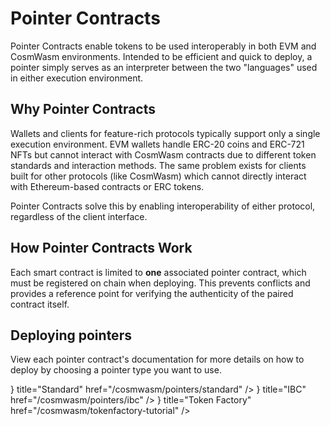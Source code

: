 
# Pointer Contracts

Pointer Contracts enable tokens to be used interoperably in both EVM and
CosmWasm environments. Intended to be efficient and quick to deploy, a pointer
simply serves as an interpreter between the two "languages" used in either
execution environment.

## Why Pointer Contracts

<ImageWithCaption img={PointerContractsWithout} alt="Without Pointer Contracts" caption="A world without pointer contracts" />

Wallets and clients for feature-rich protocols typically support only a single
execution environment. EVM wallets handle ERC-20 coins and ERC-721 NFTs but
cannot interact with CosmWasm contracts due to different token standards and
interaction methods. The same problem exists for clients built for other
protocols (like CosmWasm) which cannot directly interact with Ethereum-based
contracts or ERC tokens.

Pointer Contracts solve this by enabling interoperability of either protocol,
regardless of the client interface.

<ImageWithCaption img={PointerContractsSimplified} alt="With Pointer Contracts" caption="With pointer contracts, all tokens can be accessed by wallets of either environment" />

## How Pointer Contracts Work

<ImageWithCaption img={HowItWorks} alt="How Pointer Contracts Work" caption="Pointer contracts enable seamless interoperability" />

Each smart contract is limited to **one** associated pointer contract, which
must be registered on chain when deploying. This prevents conflicts and provides
a reference point for verifying the authenticity of the paired contract itself.

## Deploying pointers

View each pointer contract's documentation for more details on how to deploy by choosing a pointer type you want to use.

<Cards>
  <Cards.Card icon={<IconCoin />} title="Standard" href="/cosmwasm/pointers/standard" />
  <Cards.Card icon={<IconCode />} title="IBC" href="/cosmwasm/pointers/ibc" />
  <Cards.Card icon={<IconCoin />} title="Token Factory" href="/cosmwasm/tokenfactory-tutorial" />
</Cards>
